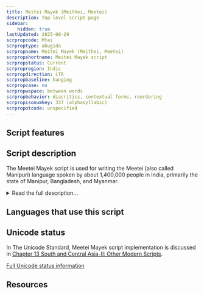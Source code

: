 ```yaml
---
title: Meitei Mayek (Meithei, Meetei)
description: Top-level script page
sidebar:
    hidden: true
lastUpdated: 2025-08-29
scrpropcode: Mtei
scrproptype: abugida
scrpropname: Meitei Mayek (Meithei, Meetei)
scrpropshortname: Meitei Mayek script
scrpropstatus: Current
scrpropregion: Indic
scrpropdirection: LTR
scrpropbaseline: hanging
scrpropcase: no
scrpropwspace: between words
scrpropbehavior: diacritics, contextual forms, reordering
scrpropisonumkey: 337 (alphasyllabic)
scrpropotcode: unspecified
---
```



## Script features

<ScriptInfo />

## Script description

The Meetei Mayek script is used for writing the Meetei (also called Manipuri) language spoken by about 1,400,000 people in India, primarily the state of Manipur, Bangladesh, and Myanmar.

<details>
<summary>Read the full description...</summary>The language has been largely written in the Bengali script since the 18th century, but Meetei Mayek writing has experienced a resurgence in the last hundred years. The origins of the script are controversial, most of the early documents having been destroyed in the 18th century. Some sources claim it has been used for almost 4,000 years, and others suggest it derived from the Bengali script as recently as the 17th century.

Meetei Mayek is written from left to right with spaces between words. It is a unicameral script, that is, there is no upper- and lower case. There are two related forms of the script, the form used before the 18th century, and the modern form. The script is an abugida; each letter represents a consonant-vowel syllable. Unmarked letters contain an inherent [ə] vowel, and other vowels are represented by writing one of seven (in the modern orthography - older texts use twelve) diacritics above, below, to the left or to the right of the base letter.

The script contains twenty-seven basic letters, called _Iyek Ipi_, of which three are vowels, and a set of _Lonsum_ 'unreleased' letters, which are variant forms of eight letters for use at the end of a word. These unreleased letters do not contain an inherent vowel, neither can they be modified with a vowel diacritic. The unreleased form of a letter tends visually to resemble its basic equivalent. Letters which do not have an unreleased form can be modified word-finally with a _virama_ symbol, a horizontal line written below the letter, which silences the inherent vowel. The _virama_ can also be used for writing consonant clusters; in this case the line extends below both letters in the cluster, even if the cluster as a whole is followed by a vowel sound.

There are three letters for writing the vowels [ə], [ɪ], and [u] at the start of a word. Other word-initial vowels are represented by appending the appropriate vowel diacritic to the [ə] symbol, in the same way that it would otherwise be appended to a consonant.

As well as vowel diacritics, two other marks can also be used to modify base letters. _Anusvara_ marks nasalization of a vowel, or a nasal consonant at the end of a syllable. This mark is written at the upper right of the letter it modifies, so the letter _s_ represents [sə], the letter _s_ + _diacritic u_ represents [su], the letter _s_ + _anusvara_ represents [səŋ], and the letter _s_ + _diacritic u_ + _anusvara_ represents [suŋ]. _Visarga_ marks a voiceless [h] at the end of a syllable.

There are three punctuation marks: the danda and double danda widely used in the Indic scripts, and a question mark. There is also a tone mark, which is a dot written on the base line to the right of a letter to indicate a falling tone.

Spelling is largely phonetic, that is, words are written as they are pronounced. A notable exception to this occurs in words where a particular consonant is repeated with various vowels, for example the word _pepupa_ 'the carrying of an umbrella'. This word can be written with a single letter _p_ with all three vowel diacritics _e_, _u_ and _a_ attached to it.

A script-specific set of digits 0-9 is used.
</details>

## Languages that use this script

<WsList script='Mtei' wsMax='5' />

## Unicode status

In The Unicode Standard, Meetei Mayek script implementation is discussed in [Chapter 13 South and Central Asia-II: Other Modern Scripts](http://www.unicode.org/versions/latest/ch13.pdf).


[Full Unicode status information](/scrlang/unicode/mtei-unicode)

## Resources

<ScriptResources detailSummary='seemore' />

